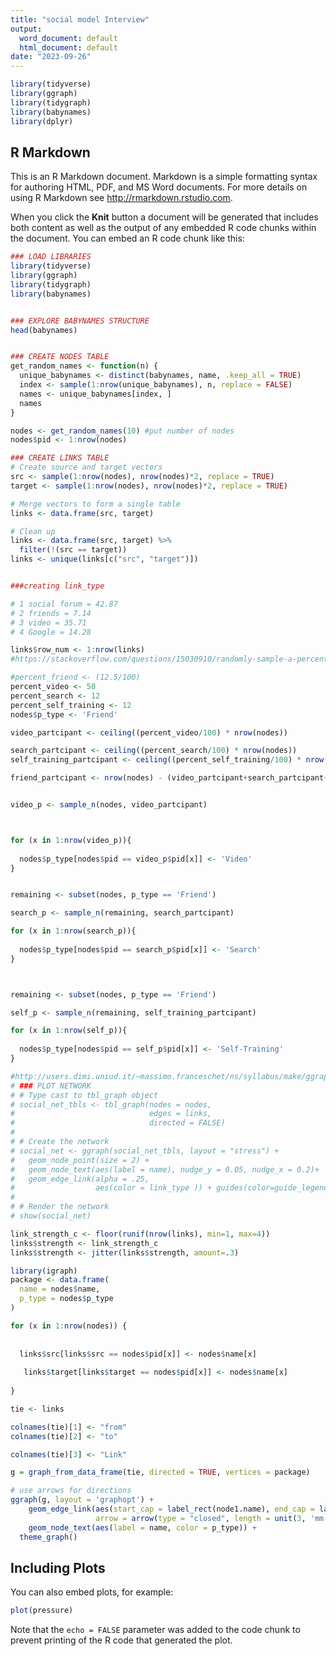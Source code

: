 ```yaml
---
title: "social model Interview"
output:
  word_document: default
  html_document: default
date: "2023-09-26"
---
```


```r
library(tidyverse)
library(ggraph)
library(tidygraph)
library(babynames)
library(dplyr)
```

## R Markdown

This is an R Markdown document. Markdown is a simple formatting syntax for authoring HTML, PDF, and MS Word documents. For more details on using R Markdown see <http://rmarkdown.rstudio.com>.

When you click the **Knit** button a document will be generated that includes both content as well as the output of any embedded R code chunks within the document. You can embed an R code chunk like this:

```r

### LOAD LIBRARIES 
library(tidyverse)
library(ggraph)
library(tidygraph)
library(babynames)


### EXPLORE BABYNAMES STRUCTURE 
head(babynames)


### CREATE NODES TABLE 
get_random_names <- function(n) { 
  unique_babynames <- distinct(babynames, name, .keep_all = TRUE) 
  index <- sample(1:nrow(unique_babynames), n, replace = FALSE) 
  names <- unique_babynames[index, ] 
  names 
}

nodes <- get_random_names(10) #put number of nodes
nodes$pid <- 1:nrow(nodes)

### CREATE LINKS TABLE 
# Create source and target vectors 
src <- sample(1:nrow(nodes), nrow(nodes)*2, replace = TRUE)  
target <- sample(1:nrow(nodes), nrow(nodes)*2, replace = TRUE)

# Merge vectors to form a single table 
links <- data.frame(src, target)

# Clean up 
links <- data.frame(src, target) %>%  
  filter(!(src == target)) 
links <- unique(links[c("src", "target")])


###creating link_type

# 1 social forum = 42.87
# 2 friends = 7.14
# 3 video = 35.71
# 4 Google = 14.28

links$row_num <- 1:nrow(links)
#https://stackoverflow.com/questions/15030910/randomly-sample-a-percentage-of-rows-within-a-data-frame
```
```r
#percent_friend <- (12.5/100)
percent_video <- 50
percent_search <- 12
percent_self_training <- 12
nodes$p_type <- 'Friend'

video_partcipant <- ceiling((percent_video/100) * nrow(nodes))

search_partcipant <- ceiling((percent_search/100) * nrow(nodes))
self_training_partcipant <- ceiling((percent_self_training/100) * nrow(nodes))

friend_partcipant <- nrow(nodes) - (video_partcipant+search_partcipant+self_training_partcipant)


video_p <- sample_n(nodes, video_partcipant)



for (x in 1:nrow(video_p)){
  
  nodes$p_type[nodes$pid == video_p$pid[x]] <- 'Video'
}


remaining <- subset(nodes, p_type == 'Friend')

search_p <- sample_n(remaining, search_partcipant)

for (x in 1:nrow(search_p)){
  
  nodes$p_type[nodes$pid == search_p$pid[x]] <- 'Search'
}



remaining <- subset(nodes, p_type == 'Friend')

self_p <- sample_n(remaining, self_training_partcipant)

for (x in 1:nrow(self_p)){
  
  nodes$p_type[nodes$pid == self_p$pid[x]] <- 'Self-Training'
}
```


<!-- #Friends -->
<!-- ```{r} -->

<!-- percent <- percent_friend -->
<!-- temp <- links[ sample( which(links$link_type==0), round(percent*length(which(links$link_type==0)))), ]   -->

<!-- for (x in 1:nrow(temp)) { -->
<!--   links$link_type[links$row_num == temp$row_num[x]] <- 2 -->
<!-- } -->

<!-- number_carry <- nrow(temp) -->
<!-- ``` -->
<!-- #Video -->

<!-- ```{r} -->
<!-- percent <- (62.5/100) -->
<!-- temp <- links[ sample( which(links$link_type==0), round(percent*number_carry + length(which(links$link_type==0)))), ]   -->

<!-- for (x in 1:nrow(temp)) { -->
<!--   links$link_type[links$row_num == temp$row_num[x]] <- 3 -->
<!-- } -->

<!-- number_carry <- number_carry +nrow(temp) -->
<!-- ``` -->
<!-- #Google Search -->

<!-- ```{r} -->
<!-- percent <- (14.28/100) -->
<!-- temp <- links[ sample( which(links$link_type==0), round(percent*number_carry + length(which(links$link_type==0)))), ]   -->

<!-- for (x in 1:nrow(temp)) { -->
<!--   links$link_type[links$row_num == temp$row_num[x]] <- 4 -->
<!-- } -->
<!-- ``` -->
<!-- ```{r} -->

<!-- #links$link_type[links$link_type == 1] <- 'Social Forum' -->
<!-- links$link_type[links$link_type == 2] <- 'Acquaintance' -->
<!-- links$link_type[links$link_type == 3] <- 'Video Platform' -->
<!-- links$link_type[links$link_type == 4] <- 'Web Search' -->

<!-- ``` -->

```r
#http://users.dimi.uniud.it/~massimo.franceschet/ns/syllabus/make/ggraph/ggraph.html
# ### PLOT NETWORK 
# # Type cast to tbl_graph object
# social_net_tbls <- tbl_graph(nodes = nodes, 
#                              edges = links, 
#                              directed = FALSE)
# 
# # Create the network 
# social_net <- ggraph(social_net_tbls, layout = "stress") +                                                                                                         
#   geom_node_point(size = 2) +                                         
#   geom_node_text(aes(label = name), nudge_y = 0.05, nudge_x = 0.2)+ 
#   geom_edge_link(alpha = .25, 
#                  aes(color = link_type )) + guides(color=guide_legend(title="Department")) +theme_void()
# 
# # Render the network 
# show(social_net) 
```


```r

link_strength_c <- floor(runif(nrow(links), min=1, max=4))
links$strength <- link_strength_c
links$strength <- jitter(links$strength, amount=.3)
```

```r
library(igraph)
package <- data.frame(
  name = nodes$name,
  p_type = nodes$p_type
)

for (x in 1:nrow(nodes)) {
  
  
  links$src[links$src == nodes$pid[x]] <- nodes$name[x]
  
   links$target[links$target == nodes$pid[x]] <- nodes$name[x]
  
}

tie <- links

colnames(tie)[1] <- "from"
colnames(tie)[2] <- "to"

colnames(tie)[3] <- "Link"

g = graph_from_data_frame(tie, directed = TRUE, vertices = package)

# use arrows for directions
ggraph(g, layout = 'graphopt') + 
    geom_edge_link(aes(start_cap = label_rect(node1.name), end_cap = label_rect(node2.name), color = tie$strength), 
                   arrow = arrow(type = "closed", length = unit(3, 'mm'))) + 
    geom_node_text(aes(label = name, color = p_type)) +
  theme_graph()

```

## Including Plots

You can also embed plots, for example:

```r
plot(pressure)
```

Note that the `echo = FALSE` parameter was added to the code chunk to prevent printing of the R code that generated the plot.
